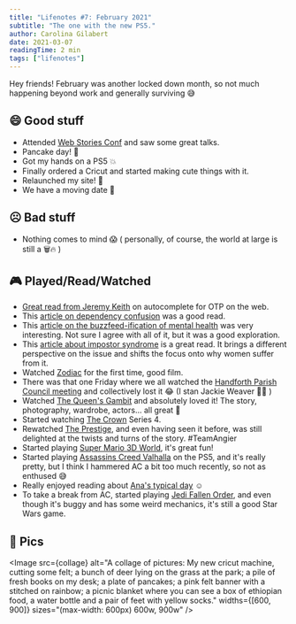 ```yaml
---
title: "Lifenotes #7: February 2021"
subtitle: "The one with the new PS5."
author: Carolina Gilabert
date: 2021-03-07
readingTime: 2 min
tags: ["lifenotes"]
---
```



Hey friends! February was another locked down month, so not much happening beyond work and generally surviving 😅

## 😄 Good stuff

- Attended [Web Stories Conf](https://webstoriesconf.com/) and saw some great talks.
- Pancake day! 🥞
- Got my hands on a PS5 💥
- Finally ordered a Cricut and started making cute things with it.
- Relaunched my site! 🎉
- We have a moving date 🥳

## ☹️ Bad stuff

- Nothing comes to mind 😱 ( personally, of course, the world at large is still a 🗑️🔥 )

## 🎮 Played/Read/Watched

- [Great read from Jeremy Keith](https://adactio.com/journal/17794) on autocomplete for OTP on the web.
- This [article on dependency confusion](https://medium.com/@alex.birsan/dependency-confusion-4a5d60fec610) was a good read.
- This [article on the buzzfeed-ification of mental health](https://mentalhellth.xyz/p/the-buzzfeed-ification-of-mental) was very interesting. Not sure I agree with all of it, but it was a good exploration.
- This [article about impostor syndrome](https://hbr.org/2021/02/stop-telling-women-they-have-imposter-syndrome) is a great read. It brings a different perspective on the issue and shifts the focus onto why women suffer from it.
- Watched [Zodiac](https://www.imdb.com/title/tt0443706) for the first time, good film.
- There was that one Friday where we all watched the [Handforth Parish Council meeting](https://www.youtube.com/watch?v=lgGmYeAm0jk) and collectively lost it 😂 (I stan Jackie Weaver ✊🏼 )
- Watched [The Queen's Gambit](https://www.imdb.com/title/tt10048342) and absolutely loved it! The story, photography, wardrobe, actors... all great 💛
- Started watching [The Crown](https://www.imdb.com/title/tt4786824) Series 4.
- Rewatched [The Prestige](https://www.imdb.com/title/tt0482571), and even having seen it before, was still delighted at the twists and turns of the story. #TeamAngier
- Started playing [Super Mario 3D World](https://www.nintendo.co.uk/Games/Nintendo-Switch/Super-Mario-3D-World-Bowser-s-Fury-1832228.html), it's great fun!
- Started playing [Assassins Creed Valhalla](https://store.playstation.com/en-gb/concept/10000237) on the PS5, and it's really pretty, but I think I hammered AC a bit too much recently, so not as enthused 😅
- Really enjoyed reading about [Ana's typical day](https://ohhelloana.blog/my-typical-day/) ☺️
- To take a break from AC, started playing [Jedi Fallen Order](https://store.playstation.com/en-gb/product/EP0006-CUSA12529_00-RESPAWNSWBIRDDOG), and even though it's buggy and has some weird mechanics, it's still a good Star Wars game.

## 📸 Pics

<Image
  src={collage}
  alt="A collage of pictures: My new cricut machine, cutting some felt; a bunch of deer lying on the grass at the park; a pile of fresh books on my desk; a plate of pancakes; a pink felt banner with a stitched on rainbow; a picnic blanket where you can see a box of ethiopian food, a water bottle and a pair of feet with yellow socks."
  widths={[600, 900]}
  sizes="(max-width: 600px) 600w, 900w"
/>
